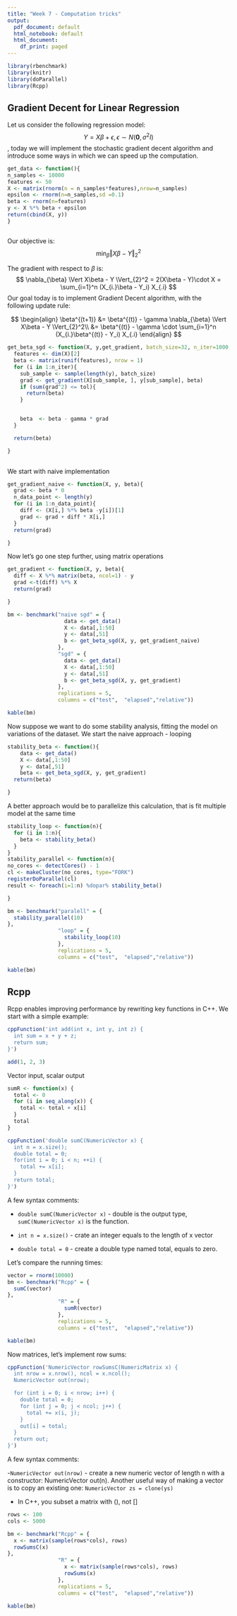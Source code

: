 ```yaml
---
title: "Week 7 - Computation tricks"
output:
  pdf_document: default
  html_notebook: default
  html_document:
    df_print: paged
---
```

```r
library(rbenchmark)
library(knitr)
library(doParallel)
library(Rcpp)

```

## Gradient Decent for Linear Regression

Let us consider the following regression model:
$$Y = X\beta + \epsilon, \epsilon \sim N(\mathbf{0}, \sigma^2 I)$$, today we will implement the stochastic gradient decent algorithm and introduce some ways in which we can speed up the computation.
```r

get_data <- function(){
n_samples <- 10000
features <- 50
X <- matrix(rnorm(n = n_samples*features),nrow=n_samples)
epsilon <- rnorm(n=n_samples,sd =0.1)
beta <- rnorm(n=features)
y <- X %*% beta + epsilon
return(cbind(X, y))
}



```

Our objective is:
$$
\min_{\beta}\Vert X\beta - Y  \Vert_{2}^2
$$

The gradient with respect to $\beta$ is:
$$
\nabla_{\beta} \Vert X\beta - Y  \Vert_{2}^2 = 2(X\beta - Y)\cdot X = \sum_{i=1}^n (X_{i.}\beta - Y_i) X_{.i}
$$
Our goal today is to implement Gradient Decent algorithm, with the following update rule:



$$
\begin{align}
\beta^{(t+1)} &= \beta^{(t)} - \gamma \nabla_{\beta} \Vert X\beta - Y  \Vert_{2}^2\\
&= \beta^{(t)} - \gamma \cdot \sum_{i=1}^n (X_{i.}\beta^{(t)} - Y_i) X_{.i}
\end{align}
$$

```r
get_beta_sgd <- function(X, y,get_gradient, batch_size=32, n_iter=1000, tol=0.01, gamma = 0.001){
  features <- dim(X)[2]
  beta <- matrix(runif(features), nrow = 1)
  for (i in 1:n_iter){
    sub_sample <- sample(length(y), batch_size)
    grad <- get_gradient(X[sub_sample, ], y[sub_sample], beta)
    if (sum(grad^2) <= tol){
      return(beta)
    }


    beta  <- beta - gamma * grad
  }

  return(beta)

}
  
```
We start with naive implementation
```r
get_gradient_naive <- function(X, y, beta){
  grad <- beta * 0
  n_data_point <- length(y)
  for (i in 1:n_data_point){
    diff <- (X[i,] %*% beta -y[i])[1]
    grad <- grad + diff * X[i,]
  }
  return(grad)

}

```

Now let's go one step further, using matrix operations

```r
get_gradient <- function(X, y, beta){
  diff <- X %*% matrix(beta, ncol=1) - y
  grad <-t(diff) %*% X
  return(grad)

}
```

```r

bm <- benchmark("naive sgd" = {
                  data <- get_data()
                  X <- data[,1:50]
                  y <- data[,51]
                  b <- get_beta_sgd(X, y, get_gradient_naive)
                },
                "sgd" = {
                  data <- get_data()
                  X <- data[,1:50]
                  y <- data[,51]
                  b <- get_beta_sgd(X, y, get_gradient)
                },
                replications = 5,
                columns = c("test",  "elapsed","relative"))

kable(bm)

```


Now suppose we want to do some stability analysis, fitting the model on variations of the dataset.
We start the naive approach - looping
```r
stability_beta <- function(){
    data <- get_data()
    X <- data[,1:50]
    y <- data[,51]
    beta <- get_beta_sgd(X, y, get_gradient)
  return(beta)

}


```


A better approach would be to parallelize this calculation, that is fit multiple model at the same time

```r


stability_loop <- function(n){
  for (i in 1:n){
    beta <- stability_beta()
  }
}
stability_parallel <- function(n){
no_cores <- detectCores() - 1
cl <- makeCluster(no_cores, type="FORK")
registerDoParallel(cl)
result <- foreach(i=1:n) %dopar% stability_beta()

}
```


```r
bm <- benchmark("paralell" = {
  stability_parallel(10)
},
                "loop" = {
                  stability_loop(10)
                },
                replications = 5,
                columns = c("test",  "elapsed","relative"))

kable(bm)


```

## Rcpp

Rcpp enables improving performance by rewriting key functions in C++.
We start with a simple example:


```r
cppFunction('int add(int x, int y, int z) {
  int sum = x + y + z;
  return sum;
}')

add(1, 2, 3)

```



Vector input, scalar output

```r
sumR <- function(x) {
  total <- 0
  for (i in seq_along(x)) {
    total <- total + x[i]
  }
  total
}

cppFunction('double sumC(NumericVector x) {
  int n = x.size();
  double total = 0;
  for(int i = 0; i < n; ++i) {
    total += x[i];
  }
  return total;
}')

```

A few syntax comments:

- `double sumC(NumericVector x)` - double is the output type, `sumC(NumericVector x)` is the function.

- `int n = x.size()` - crate an integer equals to the length of x vector

- `double total = 0` - create a double type named total, equals to zero.


Let's compare the running times:

```r
vector = rnorm(10000)
bm <- benchmark("Rcpp" = {
  sumC(vector)
},
                "R" = {
                  sumR(vector)
                },
                replications = 5,
                columns = c("test",  "elapsed","relative"))

kable(bm)
```


Now matrices, let's implement row sums:
```r
cppFunction('NumericVector rowSumsC(NumericMatrix x) {
  int nrow = x.nrow(), ncol = x.ncol();
  NumericVector out(nrow);

  for (int i = 0; i < nrow; i++) {
    double total = 0;
    for (int j = 0; j < ncol; j++) {
      total += x(i, j);
    }
    out[i] = total;
  }
  return out;
}')

```

A few syntax comments:

-`NumericVector out(nrow)` - create a new numeric vector of length n with a constructor: NumericVector out(n). Another useful way of making a vector is to copy an existing one: `NumericVector zs = clone(ys)`

- In C++, you subset a matrix with (), not []


```r
rows <- 100
cols <- 5000

bm <- benchmark("Rcpp" = {
  x <- matrix(sample(rows*cols), rows)
  rowSumsC(x)
},
                "R" = {
                  x <- matrix(sample(rows*cols), rows)
                  rowSums(x)
                },
                replications = 5,
                columns = c("test",  "elapsed","relative"))

kable(bm)
```

